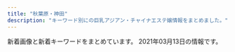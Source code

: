 ```yaml
---
title: "秋葉原・神田"
description: "キーワード別にの巨乳アジアン・チャイナエステ嬢情報をまとめました。"
---
```


新着画像と新着キーワードをまとめています。
2021年03月13日の情報です。

<DmmAffiliateIns />
<KeywordTable
  shops={
    [
    {
        "station": "JR\u795e\u7530\u99c5\u6771\u53e3",
        "keywords": {
            "G": 1,
            "D": 4,
            "E": 4
        },
        "name": "COCORO",
        "img_links": [
            "http://k-cocoro.co/images/yui.jpg",
            "http://k-cocoro.co/images/gg2.jpg",
            "http://k-cocoro.co/images/girl_top.png",
            "http://k-cocoro.co/images/mail.png",
            "http://k-cocoro.co/images/ss.jpg",
            "http://k-cocoro.co/images/girl_03.png",
            "http://k-cocoro.co/images/tite-magazine.png",
            "http://k-cocoro.co/images/news_top.jpg",
            "http://k-cocoro.co/images/grande.jpg",
            "http://k-cocoro.co/images/mya.jpg",
            "http://k-cocoro.co/images/girlx_top.png",
            "http://k-cocoro.co/images/pagetop.png",
            "http://k-cocoro.co/images/002.jpg",
            "http://k-cocoro.co/images/right_bottom.png",
            "http://k-cocoro.co/images/tite-staff.png",
            "http://k-cocoro.co/images/right_top.png",
            "http://k-cocoro.co/images/g3.jpg",
            "http://k-cocoro.co/images/001.jpg",
            "http://k-cocoro.co/images/s2.jpg",
            "http://k-cocoro.co/images/shishu_02.jpg",
            "http://k-cocoro.co/images/noimage.jpg",
            "http://k-cocoro.co/images/remo.jpg",
            "http://k-cocoro.co/images/shishu_01.jpg",
            "http://k-cocoro.co/images/nei_01.png",
            "http://k-cocoro.co/images/003.jpg",
            "http://k-cocoro.co/images/yu.jpg",
            "http://k-cocoro.co/images/nei_03.png",
            "http://k-cocoro.co/images/004.jpg",
            "http://k-cocoro.co/images/momo.jpg",
            "http://k-cocoro.co/images/gg1.jpg",
            "http://k-cocoro.co/images/shishu_03.jpg",
            "http://k-cocoro.co/images/girl_01.png"
        ],
        "url": "http://k-cocoro.co/"
    },
    {
        "url": "https://mizuno-koi.com/",
        "name": "\u6c34\u306e\u604b",
        "station": "JR\u795e\u7530\u99c5\u5357\u53e3",
        "keywords": {},
        "img_links": []
    },
    {
        "url": "http://www.kien-es.info/",
        "img_links": [
            "http://www.kien-es.info/img/haruka1.jpg",
            "http://www.kien-es.info/img/haruka.png",
            "http://www.kien-es.info/sp/images/sys4.png",
            "http://www.kien-es.info/sp/images/tel.jpg",
            "http://www.kien-es.info/sp/images/newsb.png",
            "http://www.kien-es.info/img/kara2.jpg",
            "http://www.kien-es.info/sp/staff/haruka.png",
            "http://www.kien-es.info/sp/img/emi1.jpg",
            "http://www.kien-es.info/sp/images/info.png",
            "http://www.kien-es.info/sp/img/emi2.jpg",
            "http://www.kien-es.info/sp/img/kumi1.jpg",
            "http://www.kien-es.info/sp/img/kara1.jpg",
            "http://www.kien-es.info/sp/staff/kumi.png",
            "http://www.kien-es.info/img/kara.png",
            "http://www.kien-es.info/sp/images/sys1.jpg",
            "http://www.kien-es.info/images/info.jpg",
            "http://www.kien-es.info/img/kumi2.jpg",
            "http://www.kien-es.info/images/staff_t.jpg",
            "http://www.kien-es.info/sp/images/ac2.png",
            "http://www.kien-es.info/sp/images/ac3.png",
            "http://www.kien-es.info/sp/img/haruka1.jpg",
            "http://www.kien-es.info/images/rem.png",
            "http://www.kien-es.info/sp/img/kara2.jpg",
            "http://www.kien-es.info/img/kaori1.jpg",
            "http://www.kien-es.info/images/2.jpg",
            "http://www.kien-es.info/images/9.jpg",
            "http://www.kien-es.info/sp/staff/yumi.png",
            "http://www.kien-es.info/sp/images/sys2.jpg",
            "http://www.kien-es.info/img/emi1.jpg",
            "http://www.kien-es.info/images/news.jpg",
            "http://www.kien-es.info/sp/images/6.jpg",
            "http://www.kien-es.info/images/4.jpg",
            "http://www.kien-es.info/img/kaori.png",
            "http://www.kien-es.info/sp/images/interior_t.jpg",
            "http://www.kien-es.info/sp/images/int1.jpg",
            "http://www.kien-es.info/images/head.jpg",
            "http://www.kien-es.info/images/14.jpg",
            "http://www.kien-es.info/images/int1.jpg",
            "http://www.kien-es.info/img/kara1.jpg",
            "http://www.kien-es.info/sp/images/info_t.jpg",
            "http://www.kien-es.info/sp/images/int2.png",
            "http://www.kien-es.info/sp/images/head.jpg",
            "http://www.kien-es.info/sp/images/footer.png",
            "http://www.kien-es.info/sp/img/kumi2.jpg",
            "http://www.kien-es.info/images/1.jpg",
            "http://www.kien-es.info/sp/staff/emi.png",
            "http://www.kien-es.info/sp/images/9.jpg",
            "http://www.kien-es.info/images/10.jpg",
            "http://www.kien-es.info/sp/images/staff_t.jpg",
            "http://www.kien-es.info/sp/menu/staff.jpg",
            "http://www.kien-es.info/img/kumi.png",
            "http://www.kien-es.info/sp/staff/kara.png",
            "http://www.kien-es.info/images/12.jpg",
            "http://www.kien-es.info/sp/images/ac1.jpg",
            "http://www.kien-es.info/images/3.jpg",
            "http://www.kien-es.info/sp/menu/top.jpg",
            "http://www.kien-es.info/sp/images/sys3.jpg",
            "http://www.kien-es.info/images/interior_t.jpg",
            "http://www.kien-es.info/img/emi.png",
            "http://www.kien-es.info/images/sm.jpg",
            "http://www.kien-es.info/sp/images/8.jpg",
            "http://www.kien-es.info/sp/images/rec.jpg",
            "http://www.kien-es.info/images/11.jpg",
            "http://www.kien-es.info/sp/images/news.jpg",
            "http://www.kien-es.info/sp/images/3.jpg",
            "http://www.kien-es.info/images/mobile.jpg",
            "http://www.kien-es.info/images/int2.jpg",
            "http://www.kien-es.info/sp/img/yumi1.jpg",
            "http://www.kien-es.info/images/sys1.jpg",
            "http://www.kien-es.info/img/kumi1.jpg",
            "http://www.kien-es.info/sp/images/1.jpg",
            "http://www.kien-es.info/images/sys2.jpg"
        ],
        "name": "\u5947\u7e01\uff5e\u304d\u3048\u3093\uff5e",
        "keywords": {
            "85": 2,
            "86": 1,
            "D": 3,
            "87": 2,
            "C": 2
        },
        "station": "JR\u79cb\u8449\u539f\u99c5\u96fb\u6c17\u8857\u53e3"
    },
    {
        "station": "JR\u79cb\u8449\u539f\u99c5\u662d\u548c\u901a\u308a\u53e3",
        "img_links": [
            "http://yu-ai.work/sp/img/sys.jpg",
            "http://yu-ai.work/img/sta18.jpg",
            "http://yu-ai.work/sp/img/sta13.jpg",
            "http://yu-ai.work/img/st015.jpg",
            "http://yu-ai.work/img/acc3.jpg",
            "http://yu-ai.work/sp/img/time.jpg",
            "http://yu-ai.work/img/sta16.jpg",
            "http://yu-ai.work/img/st010.jpg",
            "http://yu-ai.work/sp/img/sta9.jpg",
            "http://yu-ai.work/img/sta14.jpg",
            "http://yu-ai.work/sp/img/sta17.jpg",
            "http://yu-ai.work/img/sc16.jpg",
            "http://yu-ai.work/img/st018.jpg",
            "http://yu-ai.work/img/st14.jpg",
            "http://yu-ai.work/img/nos.jpg",
            "http://yu-ai.work/img/sta15.jpg",
            "http://yu-ai.work/sp/img/t-r.jpg",
            "http://yu-ai.work/sp/img/p17.jpg",
            "http://yu-ai.work/sp/img/tit.jpg",
            "http://yu-ai.work/img/sc15.jpg",
            "http://yu-ai.work/sp/img/tel.jpg",
            "http://yu-ai.work/sp/img/pc.jpg",
            "http://yu-ai.work/img/st19.jpg",
            "http://yu-ai.work/img/sta17.jpg",
            "http://yu-ai.work/img/sc9.jpg",
            "http://yu-ai.work/img/sta10.jpg",
            "http://yu-ai.work/img/men-es-ran.jpg",
            "http://yu-ai.work/img/st9.jpg",
            "http://yu-ai.work/img/st12.jpg",
            "http://yu-ai.work/img/st013.jpg",
            "http://yu-ai.work/img/sc10.jpg",
            "http://yu-ai.work/sp/img/sta10.jpg",
            "http://yu-ai.work/sp/img/sta15.jpg",
            "http://yu-ai.work/img/acc2.jpg",
            "http://yu-ai.work/sp/img/info.jpg",
            "http://yu-ai.work/img/st15.jpg",
            "http://yu-ai.work/img/head.jpg",
            "http://yu-ai.work/img/sc19.jpg",
            "http://yu-ai.work/sp/img/t-a.jpg",
            "http://yu-ai.work/img/st019.jpg",
            "http://yu-ai.work/sp/img/sta18.jpg",
            "http://yu-ai.work/img/st13.jpg",
            "http://yu-ai.work/img/sc17.jpg",
            "http://yu-ai.work/img/sta9.jpg",
            "http://yu-ai.work/sp/img/sta19.jpg",
            "http://yu-ai.work/img/botton.jpg",
            "http://yu-ai.work/sp/img/t-o.jpg",
            "http://yu-ai.work/img/sc12.jpg",
            "http://yu-ai.work/sp/img/botton.jpg",
            "http://yu-ai.work/img/sta12.jpg",
            "http://yu-ai.work/sp/img/sta12.jpg",
            "http://yu-ai.work/img/sc18.jpg",
            "http://yu-ai.work/img/st020.jpg",
            "http://yu-ai.work/sp/img/pic.jpg",
            "http://yu-ai.work/img/st009.jpg",
            "http://yu-ai.work/sp/img/acc1.jpg",
            "http://yu-ai.work/sp/img/p18.jpg",
            "http://yu-ai.work/img/st10.jpg",
            "http://yu-ai.work/img/st014.jpg",
            "http://yu-ai.work/img/sc20.jpg",
            "http://yu-ai.work/sp/img/t-s.jpg",
            "http://yu-ai.work/sp/img/cam.jpg",
            "http://yu-ai.work/img/st16.jpg",
            "http://yu-ai.work/img/st09.jpg",
            "http://yu-ai.work/img/sta20.jpg",
            "http://yu-ai.work/sp/img/sta20.jpg",
            "http://yu-ai.work/img/st17.jpg",
            "http://yu-ai.work/img/st0013.jpg",
            "http://yu-ai.work/sp/img/add.jpg",
            "http://yu-ai.work/img/sta13.jpg",
            "http://yu-ai.work/sp/img/sta14.jpg",
            "http://yu-ai.work/sp/img/t-t.jpg",
            "http://yu-ai.work/img/sc14.jpg",
            "http://yu-ai.work/img/st012.jpg",
            "http://yu-ai.work/sp/img/sta16.jpg",
            "http://yu-ai.work/sp/img/p19.jpg",
            "http://yu-ai.work/sp/img/acc2.jpg",
            "http://yu-ai.work/img/fla.jpg",
            "http://yu-ai.work/img/st20.jpg",
            "http://yu-ai.work/sp/img/acc3.jpg",
            "http://yu-ai.work/img/sta19.jpg",
            "http://yu-ai.work/img/sc13.jpg",
            "http://yu-ai.work/img/st18.jpg",
            "http://yu-ai.work/img/acc1.jpg",
            "http://yu-ai.work/sp/img/p20.jpg",
            "http://yu-ai.work/img/st0012.jpg"
        ],
        "name": "\u7652\u611b",
        "url": "http://yu-ai.work/",
        "keywords": {
            "85": 24,
            "C": 24,
            "84": 3,
            "86": 3,
            "E": 3,
            "87": 3,
            "D": 24
        }
    },
    {
        "name": "Oualia\u30fb\u30af\u30aa\u30ea\u30a2",
        "img_links": [
            "http://www.asakusabashi-est.xyz/images/index-aridel_24.jpg",
            "http://www.asakusabashi-est.xyz/images/nav/lanmu-t-sys.jpg",
            "http://www.asakusabashi-est.xyz/images/idnex-down/index-down-if_07.jpg",
            "http://www.asakusabashi-est.xyz/images/top/t3.jpg",
            "http://www.asakusabashi-est.xyz/images/shop/zi4.png",
            "http://www.asakusabashi-est.xyz/images/idnex-down/index-down-if_05.jpg",
            "http://www.asakusabashi-est.xyz/images/shop/zi3.png",
            "http://www.asakusabashi-est.xyz/images/staff/4/4.jpg",
            "http://www.asakusabashi-est.xyz/images/shop/zi2.png",
            "http://www.asakusabashi-est.xyz/images/shop/zi.png",
            "http://www.asakusabashi-est.xyz/images/staff/4/2.jpg",
            "http://www.asakusabashi-est.xyz/images/index-aridel_20.jpg",
            "http://www.asakusabashi-est.xyz/images/idnex-down/index-down-if_03.jpg",
            "http://www.asakusabashi-est.xyz/images/idnex-down/index-down-if_12.jpg",
            "http://www.asakusabashi-est.xyz/images/staff/2/moro/moro.jpg",
            "http://www.asakusabashi-est.xyz/images/index-aridel_10.jpg",
            "http://www.asakusabashi-est.xyz/images/nav/lanmu-t-job.jpg",
            "http://www.asakusabashi-est.xyz/images/staff/6.jpg",
            "http://www.asakusabashi-est.xyz/images/index-aridel_18.jpg",
            "http://www.asakusabashi-est.xyz/images/staff/akira.jpg",
            "http://www.asakusabashi-est.xyz/images/top/t2.jpg",
            "http://www.asakusabashi-est.xyz/images/staff/4/3.jpg",
            "http://www.asakusabashi-est.xyz/images/nav/lanmu-t-st.jpg",
            "http://www.asakusabashi-est.xyz/images/top/t3.png",
            "http://www.asakusabashi-est.xyz/images/index-aridel_07.jpg",
            "http://www.asakusabashi-est.xyz/images/sys/lanmu-zi-s7.png",
            "http://www.asakusabashi-est.xyz/images/index-aridel_02.jpg"
        ],
        "station": "JR\u6d45\u8349\u6a4b\u99c5\u6771\u53e3",
        "keywords": {
            "84": 1
        },
        "url": "http://www.asakusabashi-est.xyz/"
    },
    {
        "name": "\u8336\u8336",
        "url": "http://esute-kanda.tokyo/",
        "station": "\u795e\u7530\u99c5\u897f\u53e3",
        "img_links": [
            "http://esute-kanda.tokyo/images/top2.png",
            "http://esute-kanda.tokyo/images/st/st_suzu.jpg",
            "http://esute-kanda.tokyo/images/st/st_mariko.jpg",
            "http://esute-kanda.tokyo/images/st/st_ayaka.jpg",
            "http://esute-kanda.tokyo/images/st/st_yuuka.jpg",
            "http://esute-kanda.tokyo/images/st/st_sara.jpg",
            "http://esute-kanda.tokyo/images/st/st_sakura.jpg",
            "http://esute-kanda.tokyo/images/st/st_kanon.jpg",
            "http://esute-kanda.tokyo/images/st/st_yaya.jpg",
            "http://esute-kanda.tokyo/images/st/st_ryo.jpg",
            "http://esute-kanda.tokyo/images/st/st_yuki.jpg",
            "http://esute-kanda.tokyo/images/st/st_ran.jpg",
            "http://esute-kanda.tokyo/images/st/st_moka.jpg",
            "http://esute-kanda.tokyo/images/st/st_momo.jpg",
            "http://esute-kanda.tokyo/images/st/st_jennie.jpg",
            "http://esute-kanda.tokyo/images/st/st_mao.jpg",
            "http://esute-kanda.tokyo/images/st/st_natsu.jpg",
            "http://esute-kanda.tokyo/images/st/st_nanami.jpg",
            "http://esute-kanda.tokyo/images/st/st_riri.jpg",
            "http://esute-kanda.tokyo/images/top.png",
            "http://esute-kanda.tokyo/images/st/st_jennie2.jpg",
            "http://esute-kanda.tokyo/images/st/st_rui.jpg",
            "http://esute-kanda.tokyo/images/st/st_riko.jpg",
            "http://esute-kanda.tokyo/images/st/st_yuyu.jpg",
            "http://esute-kanda.tokyo/images/access/ac_photo.jpg"
        ],
        "keywords": {
            "\u80f8": 2,
            "E": 3,
            "C": 18,
            "\u4e73": 3,
            "G": 3,
            "\u7206\u4e73": 3,
            "D": 9,
            "F": 7
        }
    },
    {
        "station": "JR\u795e\u7530\u99c5\u897f\u53e3",
        "url": "http://refresh-salon.tokyo/",
        "img_links": [
            "http://refresh-salon.tokyo/images/st/st_mariko.jpg",
            "http://refresh-salon.tokyo/images/st/st_miko.jpg",
            "http://refresh-salon.tokyo/images/st/st_rin.jpg",
            "http://refresh-salon.tokyo/images/topimage/main2.jpg",
            "http://refresh-salon.tokyo/images/st/st_momo.jpg",
            "http://refresh-salon.tokyo/images/st/st_koko.jpg",
            "http://refresh-salon.tokyo/images/img/wanted.jpg",
            "http://refresh-salon.tokyo/images/st/st_risa.jpg",
            "http://refresh-salon.tokyo/images/st/st_nana.jpg",
            "http://refresh-salon.tokyo/images/st/st_aiko.jpg",
            "http://refresh-salon.tokyo/images/st/st_anna.jpg",
            "http://refresh-salon.tokyo/images/st/st_saya.jpg",
            "http://refresh-salon.tokyo/images/st/st_junko.jpg",
            "http://refresh-salon.tokyo/images/st/st_mei.jpg"
        ],
        "keywords": {
            "G": 2,
            "E": 2,
            "D": 20,
            "C": 41
        },
        "name": "\u3082\u307f\u697d"
    },
    {
        "keywords": {
            "D": 13,
            "F": 4,
            "E": 4,
            "C": 35
        },
        "name": "NeNe\uff5e\u30cd\u30cd\uff5e",
        "station": "JR\u795e\u7530\u99c5\u5317\u53e3",
        "url": "http://nene-kanda.net/index.html",
        "img_links": [
            "http://nene-kanda.net/images/3.jpg",
            "http://nene-kanda.net/images/st/st_mao.jpg",
            "http://nene-kanda.net/images/share/tel.png",
            "http://nene-kanda.net/images/topimage/topimage.jpg",
            "http://nene-kanda.net/images/st/st_mie.jpg",
            "http://nene-kanda.net/images/share/pagetop.png",
            "http://nene-kanda.net/images/st/st_saki.jpg",
            "http://nene-kanda.net/images/1.jpg",
            "http://nene-kanda.net/images/st/st_hitomi.jpg",
            "http://nene-kanda.net/images/st/st_ruru.jpg",
            "http://nene-kanda.net/images/st/st_rumi.jpg",
            "http://nene-kanda.net/images/2.jpg",
            "http://nene-kanda.net/images/st/st_mimi.jpg",
            "http://nene-kanda.net/images/st/st_miki.jpg",
            "http://nene-kanda.net/images/st/st_mirei.jpg",
            "http://nene-kanda.net/images/topimage/subimage.jpg",
            "http://nene-kanda.net/images/4.jpg",
            "http://nene-kanda.net/images/share/sptel.png"
        ]
    },
    {
        "img_links": [
            "http://chou-massage.work/img/fla-3.jpg",
            "http://chou-massage.work/img/sta2.jpg",
            "http://chou-massage.work/sp/img/st1.jpg",
            "http://chou-massage.work/img/sta7.jpg",
            "http://chou-massage.work/img/st8.jpg",
            "http://chou-massage.work/sp/img/botton.jpg",
            "http://chou-massage.work/sp/img/sta1.jpg",
            "http://chou-massage.work/img/sta4.jpg",
            "http://chou-massage.work/sp/img/st8.jpg",
            "http://chou-massage.work/sp/img/st4.jpg",
            "http://chou-massage.work/img/st4.jpg",
            "http://chou-massage.work/img/botton.jpg",
            "http://chou-massage.work/sp/img/st3.jpg",
            "http://chou-massage.work/sp/img/acc.jpg",
            "http://chou-massage.work/sp/img/sta4.jpg",
            "http://chou-massage.work/sp/img/mo.png",
            "http://chou-massage.work/sp/img/sta7.jpg",
            "http://chou-massage.work/sp/img/fla-1.jpg",
            "http://chou-massage.work/img/st1.jpg",
            "http://chou-massage.work/sp/img/sta3.jpg",
            "http://chou-massage.work/sp/img/fla-3.jpg",
            "http://chou-massage.work/img/st3.jpg",
            "http://chou-massage.work/sp/img/fla-2.jpg",
            "http://chou-massage.work/img/acc.jpg",
            "http://chou-massage.work/sp/img/st7.jpg",
            "http://chou-massage.work/img/mo.png",
            "http://chou-massage.work/img/st2.jpg",
            "http://chou-massage.work/img/fla-2.jpg",
            "http://chou-massage.work/sp/img/st2.jpg",
            "http://chou-massage.work/img/st7.jpg",
            "http://chou-massage.work/img/sta8.jpg",
            "http://chou-massage.work/img/sta3.jpg",
            "http://chou-massage.work/sp/img/sta2.jpg",
            "http://chou-massage.work/img/sta1.jpg",
            "http://chou-massage.work/sp/img/sta8.jpg",
            "http://chou-massage.work/img/fla-1.jpg"
        ],
        "keywords": {
            "D": 12,
            "E": 8,
            "85": 2,
            "C": 26,
            "87": 8,
            "86": 10
        },
        "station": "JR\u795e\u7530\u99c5\u897f\u53e3",
        "url": "http://chou-massage.work/",
        "name": "\u8776"
    },
    {
        "url": "http://www.lovegarden-s.info/",
        "name": "\u30e9\u30d6\u30ac\u30fc\u30c7\u30f3",
        "img_links": [
            "http://www.lovegarden-s.info/photo/home/8651455104921.jpg",
            "http://www.lovegarden-s.info/photo/home/7251576458086.jpg",
            "http://www.lovegarden-s.info/img/pic_info.png",
            "http://www.lovegarden-s.info/photo/201912/15762826581589257136.jpeg",
            "http://www.lovegarden-s.info/photo/201912/15762841361405259657.png",
            "http://www.lovegarden-s.info/img/img1.png",
            "http://www.lovegarden-s.info/img/img2.png",
            "http://www.lovegarden-s.info/img/return.png",
            "http://www.lovegarden-s.info/photo/202002/15809557251246469135.jpg",
            "http://www.lovegarden-s.info/img/info.png",
            "http://www.lovegarden-s.info/photo/201602/1455104915985663806.jpg",
            "http://www.lovegarden-s.info/photo/202009/15998962431272351164.jpeg",
            "http://www.lovegarden-s.info/photo/home/8951576457983.jpg",
            "http://www.lovegarden-s.info/img/top.png",
            "http://www.lovegarden-s.info/img/link.png",
            "http://www.lovegarden-s.info/photo/home/9601430403087.jpg",
            "http://www.lovegarden-s.info/photo/home/4781579678186.jpg",
            "http://www.lovegarden-s.info/img/staff.png",
            "http://www.lovegarden-s.info/img/re2.png",
            "http://www.lovegarden-s.info/photo/201504/1430403080602083079.jpg",
            "http://www.lovegarden-s.info/photo/201811/15420361921270089007.jpg",
            "http://www.lovegarden-s.info/photo/home/1071580955755.jpg",
            "http://www.lovegarden-s.info/photo/201602/14547356612012610027.jpg",
            "http://www.lovegarden-s.info/photo/home/4831576458331.jpg",
            "http://www.lovegarden-s.info/photo/home/9871580969716.jpg",
            "http://www.lovegarden-s.info/photo/home/4231542036212.jpg",
            "http://www.lovegarden-s.info/photo/202001/15796781601253232552.jpg",
            "http://www.lovegarden-s.info/photo/201912/15764583101976861511.jpg",
            "http://www.lovegarden-s.info/photo/home/8341599896251.jpg",
            "http://www.lovegarden-s.info/photo/202002/1580969705245014003.jpeg",
            "http://www.lovegarden-s.info/photo/home/8901454735680.jpg"
        ],
        "station": "JR\u79cb\u8449\u539f\u99c5\u662d\u548c\u901a\u308a\u53e3",
        "keywords": {
            "85": 6,
            "87": 8,
            "E": 2,
            "D": 18,
            "86": 4,
            "89": 4
        }
    },
    {
        "name": "\u30d1\u30f3\u30c0\u30de\u30c3\u30b5\u30fc\u30b8",
        "station": "JR\u79cb\u8449\u539f\u99c5\u662d\u548c\u901a\u308a\u53e3",
        "img_links": [],
        "url": "https://yumegokochi1.com/",
        "keywords": {}
    },
    {
        "name": "\u7652\u3057\u306e\u68ee",
        "url": "http://massage-esthe.xyz/",
        "station": "JR\u795e\u7530\u99c5\u897f\u53e3",
        "img_links": [
            "http://massage-esthe.xyz/img/sta2.jpg",
            "http://massage-esthe.xyz/img/r2.jpg",
            "http://massage-esthe.xyz/img/sta3.jpg",
            "http://massage-esthe.xyz/img/top.jpg",
            "http://massage-esthe.xyz/img/no.png",
            "http://massage-esthe.xyz/img/st1.jpg",
            "http://massage-esthe.xyz/img/nosta.jpg",
            "http://massage-esthe.xyz/img/st2.jpg",
            "http://massage-esthe.xyz/img/sta5.jpg",
            "http://massage-esthe.xyz/img/r4.jpg",
            "http://massage-esthe.xyz/img/r1.jpg",
            "http://massage-esthe.xyz/img/sta1.jpg",
            "http://massage-esthe.xyz/img/fla.jpg",
            "http://massage-esthe.xyz/img/eve.jpg",
            "http://massage-esthe.xyz/img/st4.jpg",
            "http://massage-esthe.xyz/img/st5.jpg",
            "http://massage-esthe.xyz/img/sta4.jpg",
            "http://massage-esthe.xyz/img/st3.jpg"
        ],
        "keywords": {
            "86": 11
        }
    },
    {
        "img_links": [
            "http://www.rave.masg.info/files/001.jpg",
            "http://www.rave.masg.info/files/008-02.jpg",
            "http://www.rave.masg.info/images/main_bottom.png",
            "http://www.rave.masg.info/files/015.jpg",
            "http://www.rave.masg.info/files/008.jpg",
            "http://www.rave.masg.info/images/new1.png",
            "http://www.rave.masg.info/images/zi_massage.png",
            "http://www.rave.masg.info/files/002-02.jpg",
            "http://www.rave.masg.info/files/006-02.jpg",
            "http://www.rave.masg.info/files/003.jpg",
            "http://www.rave.masg.info/images/tel.png",
            "http://www.rave.masg.info/images/s1.jpg",
            "http://www.rave.masg.info/files/009.jpg",
            "http://www.rave.masg.info/files/002.jpg",
            "http://www.rave.masg.info/images/main_top.png",
            "http://www.rave.masg.info/files/005-03.jpg",
            "http://www.rave.masg.info/images/s3.jpg",
            "http://www.rave.masg.info/images/s5.jpg",
            "http://www.rave.masg.info/images/zi_staff.png",
            "http://www.rave.masg.info/files/009-03.jpg",
            "http://www.rave.masg.info/files/002-03.jpg",
            "http://www.rave.masg.info/images/shop/shop01.jpg",
            "http://www.rave.masg.info/files/014-02.jpg",
            "http://www.rave.masg.info/files/009-02.jpg",
            "http://www.rave.masg.info/images/service.png",
            "http://www.rave.masg.info/files/014-03.jpg",
            "http://www.rave.masg.info/files/008-03.jpg",
            "http://www.rave.masg.info/files/005-02.jpg",
            "http://www.rave.masg.info/images/shop/shop02.jpg",
            "http://www.rave.masg.info/images/new3.png",
            "http://www.rave.masg.info/files/005.jpg",
            "http://www.rave.masg.info/files/001-02.jpg",
            "http://www.rave.masg.info/images/shop/shop04.jpg",
            "http://www.rave.masg.info/files/006-03.jpg",
            "http://www.rave.masg.info/files/003-02.jpg",
            "http://www.rave.masg.info/images/pick.png",
            "http://www.rave.masg.info/images/shop/shop03.jpg",
            "http://www.rave.masg.info/images/infotiao1.jpg",
            "http://www.rave.masg.info/files/001-03.jpg",
            "http://www.rave.masg.info/images/xian.png",
            "http://www.rave.masg.info/images/maga.jpg",
            "http://www.rave.masg.info/files/003-03.jpg",
            "http://www.rave.masg.info/files/015-03.jpg",
            "http://www.rave.masg.info/files/006.jpg",
            "http://www.rave.masg.info/images/s2.jpg",
            "http://www.rave.masg.info/files/014.jpg",
            "http://www.rave.masg.info/images/s4.jpg",
            "http://www.rave.masg.info/files/015-02.jpg"
        ],
        "keywords": {
            "90": 1,
            "F": 2,
            "G": 1,
            "87": 5,
            "86": 1,
            "88": 1,
            "89": 1,
            "D": 6
        },
        "url": "http://www.rave.masg.info/",
        "name": "RAVE \u30ec\u30a4\u30f4",
        "station": "JR\u79cb\u8449\u539f\u99c5\u662d\u548c\u901a\u308a\u53e3"
    },
    {
        "keywords": {
            "C": 1,
            "E": 3,
            "83": 1,
            "85": 2,
            "98": 1,
            "90": 1,
            "G": 1,
            "D": 3,
            "87": 1,
            "86": 3
        },
        "url": "http://rakuen.weblog.tc/",
        "name": "\u697d\u5712",
        "station": "JR\u79cb\u8449\u539f\u99c5\u662d\u548c\u901a\u308a\u53e3",
        "img_links": [
            "http://rakuen.weblog.tc/staff_t.jpg",
            "http://rakuen.weblog.tc/s1.png",
            "http://rakuen.weblog.tc/2/uploadimg/1610606335.jpg",
            "http://rakuen.weblog.tc/2/uploadimg/1607661251.jpg",
            "http://rakuen.weblog.tc/head.jpg",
            "http://rakuen.weblog.tc/2/uploadimg/1604372331.jpg",
            "http://rakuen.weblog.tc/2/uploadimg/1615208908.jpeg",
            "http://rakuen.weblog.tc/2/uploadimg/1610606104.jpg",
            "http://rakuen.weblog.tc/sys2.jpg",
            "http://rakuen.weblog.tc/2/uploadimg/1615208938.jpg",
            "http://rakuen.weblog.tc/2/uploadimg/1608816747.jpg",
            "http://rakuen.weblog.tc/2/uploadimg/1597806778.jpg",
            "http://rakuen.weblog.tc/news.jpg",
            "http://rakuen.weblog.tc/int1.png",
            "http://rakuen.weblog.tc/2/uploadimg/1591787978.jpg",
            "http://rakuen.weblog.tc/2/uploadimg/1587527512.jpg",
            "http://rakuen.weblog.tc/2/uploadimg/1587527299.jpg",
            "http://rakuen.weblog.tc/sys1.jpg"
        ]
    },
    {
        "station": "JR\u79cb\u8449\u539f\u99c5\u662d\u548c\u901a\u308a\u53e3",
        "keywords": {
            "D": 4,
            "87": 4,
            "C": 13,
            "85": 3
        },
        "url": "http://jasmine-massage.info/",
        "name": "\u96a0\u308c\u5bb6",
        "img_links": [
            "http://jasmine-massage.info/img/st196.jpg",
            "http://jasmine-massage.info/img/sta196.jpg",
            "http://jasmine-massage.info/i/img/r1.jpg",
            "http://jasmine-massage.info/img/st0200.jpg",
            "http://jasmine-massage.info/img/st0196.jpg",
            "http://jasmine-massage.info/i/img/r4.jpg",
            "http://jasmine-massage.info/img/sta200.jpg",
            "http://jasmine-massage.info/i/img/sta198.jpg",
            "http://jasmine-massage.info/i/img/sta200.jpg",
            "http://jasmine-massage.info/img/s198.jpg",
            "http://jasmine-massage.info/img/st0198.jpg",
            "http://jasmine-massage.info/i/img/r3.jpg",
            "http://jasmine-massage.info/img/head.jpg",
            "http://jasmine-massage.info/img/botton.jpg",
            "http://jasmine-massage.info/i/img/st196.jpg",
            "http://jasmine-massage.info/img/st200.jpg",
            "http://jasmine-massage.info/i/img/sta196.jpg",
            "http://jasmine-massage.info/i/img/r2.jpg",
            "http://jasmine-massage.info/img/sta198.jpg",
            "http://jasmine-massage.info/img/s200.jpg",
            "http://jasmine-massage.info/img/mo.png",
            "http://jasmine-massage.info/img/s196.jpg",
            "http://jasmine-massage.info/img/sj.jpg",
            "http://jasmine-massage.info/img/st198.jpg",
            "http://jasmine-massage.info/img/nos.jpg"
        ]
    },
    {
        "url": "http://yudokoro.xyz/",
        "img_links": [
            "http://yudokoro.xyz/images/st/st_ai.jpg",
            "http://yudokoro.xyz/images/st/st_maya.jpg",
            "http://yudokoro.xyz/images/header_img.png",
            "http://yudokoro.xyz/images/campaign.jpg",
            "http://yudokoro.xyz/images/st/st_rara.jpg",
            "http://yudokoro.xyz/images/header_main_visual2.jpg",
            "http://yudokoro.xyz/images/st/st_koko.jpg",
            "http://yudokoro.xyz/images/news_image.jpg",
            "http://yudokoro.xyz/images/st/st_yaya.jpg",
            "http://yudokoro.xyz/images/st/st_momoka.jpg",
            "http://yudokoro.xyz/images/concept.jpg",
            "http://yudokoro.xyz/images/header_main_visual1.jpg",
            "http://yudokoro.xyz/images/st/st_yumi.jpg",
            "http://yudokoro.xyz/images/st/st_miho.jpg",
            "http://yudokoro.xyz/images/st/st_rena.jpg",
            "http://yudokoro.xyz/images/st/st_miro.jpg",
            "http://yudokoro.xyz/images/st/st_ao.jpg",
            "http://yudokoro.xyz/images/header_main_visual3.jpg",
            "http://yudokoro.xyz/images/st/st_yui.jpg",
            "http://yudokoro.xyz/images/st/st_yuyu.jpg"
        ],
        "station": "JR\u795e\u7530\u99c5\u5317\u53e3",
        "keywords": {
            "G": 23,
            "D": 199,
            "F": 26,
            "C": 52,
            "E": 23
        },
        "name": "\u7652\u51e6\uff5e\u3086\u3069\u3053\u308d"
    },
    {
        "station": "JR\u795e\u7530\u99c5\u5317\u53e3",
        "keywords": {
            "E": 4,
            "83": 2,
            "C": 33,
            "88": 1,
            "87": 4,
            "D": 11,
            "89": 1,
            "85": 5,
            "86": 8
        },
        "url": "http://loman.ies.fun/",
        "img_links": [
            "http://loman.ies.fun/photos/sites/33/2020/03/202003261158439.jpg",
            "http://loman.ies.fun/photos/sites/33/2020/03/2020032611581578.jpg",
            "http://loman.ies.fun/photos/sites/33/2020/03/2020032611584396.jpg",
            "http://loman.ies.fun/images/girl-z1.jpg",
            "http://loman.ies.fun/photos/sites/33/2020/03/2020032611445885.jpg",
            "http://loman.ies.fun/photos/sites/33/2020/03/2020032611553428.jpg",
            "http://loman.ies.fun/photos/sites/33/2020/03/2020032611153250.jpg",
            "http://loman.ies.fun/photos/sites/33/2020/03/2020032611511046.jpg",
            "http://loman.ies.fun/images/s_pick.png",
            "http://loman.ies.fun/photos/sites/33/2020/03/202003261138067.jpg",
            "http://loman.ies.fun/photos/sites/33/2020/03/2020032611565659.jpg",
            "http://loman.ies.fun/photos/sites/33/2020/03/2020032612000446.jpg",
            "http://loman.ies.fun/photos/sites/33/2020/03/202003261151446.jpg",
            "http://loman.ies.fun/images/s_news.png",
            "http://loman.ies.fun/images/room4.jpg",
            "http://loman.ies.fun/images/mobile.jpg",
            "http://loman.ies.fun/photos/sites/33/2020/03/2020032611443518.jpg",
            "http://loman.ies.fun/photos/sites/33/2020/03/2020032611445837.jpg",
            "http://loman.ies.fun/images/s_staff.png",
            "http://loman.ies.fun/images/top.png",
            "http://loman.ies.fun/photos/sites/33/2020/03/2020032611562755.jpg",
            "http://loman.ies.fun/photos/sites/33/2020/03/2020032611581687.jpg",
            "http://loman.ies.fun/images/room1.jpg",
            "http://loman.ies.fun/photos/sites/33/2020/03/2020032611565587.jpg",
            "http://loman.ies.fun/images/room2.jpg",
            "http://loman.ies.fun/photos/sites/33/2020/03/2020032611555543.jpg",
            "http://loman.ies.fun/photos/sites/33/2020/03/2020032611565613.jpg",
            "http://loman.ies.fun/images/room3.jpg",
            "http://loman.ies.fun/photos/sites/33/2020/03/202003261200240.jpg",
            "http://loman.ies.fun/photos/sites/33/2020/03/2020032611522152.jpg",
            "http://loman.ies.fun/photos/sites/33/2020/08/2020081913260795.jpg",
            "http://loman.ies.fun/images/girl-z2.jpg"
        ],
        "name": "\u30cf\u30d4\u30cd\u30b9"
    },
    {
        "url": "https://kanda-on.work/",
        "name": "\u6e29",
        "station": "JR\u795e\u7530\u99c5\u897f\u53e3",
        "keywords": {
            "\u5de8\u4e73": 4,
            "C": 33,
            "F": 32,
            "\u4e73": 4
        },
        "img_links": [
            "https://kanda-on.work/images/st/st_maya.jpg",
            "https://kanda-on.work/images/top_campaign.jpg",
            "https://kanda-on.work/images/top_campaign_bottom.jpg",
            "https://kanda-on.work/images/st/st_akari.jpg",
            "https://kanda-on.work/images/st/st_sakura.jpg",
            "https://kanda-on.work/images/st/st_miki.jpg",
            "https://kanda-on.work/images/st/st_moe.jpg",
            "https://kanda-on.work/images/st/st_ruru.jpg",
            "https://kanda-on.work/images/st/st_yuri.jpg",
            "https://kanda-on.work/images/st/st_mina.jpg",
            "https://kanda-on.work/images/st/st_natsuko.jpg",
            "https://kanda-on.work/images/st/st_akira.jpg",
            "https://kanda-on.work/images/st/st_arisa.jpg",
            "https://kanda-on.work/images/st/st_mika2.jpg",
            "https://kanda-on.work/images/top2.png",
            "https://kanda-on.work/images/st/st_yuki.jpg",
            "https://kanda-on.work/images/st/st_lemon.jpg",
            "https://kanda-on.work/images/st/st_yuzuki.jpg",
            "https://kanda-on.work/images/st/st_kaori.jpg",
            "https://kanda-on.work/images/st/st_rara2.jpg",
            "https://kanda-on.work/images/st/st_mika.jpg",
            "https://kanda-on.work/images/st/st_kana.jpg",
            "https://kanda-on.work/images/st/st_koko.jpg",
            "https://kanda-on.work/images/st/st_rara.jpg",
            "https://kanda-on.work/images/st/st_ako.jpg",
            "https://kanda-on.work/images/st/st_kiki.jpg",
            "https://kanda-on.work/images/top.png"
        ]
    },
    {
        "station": "\u6d45\u8349\u6a4b\u99c5",
        "name": "\u5922",
        "keywords": {
            "88": 3,
            "D": 7,
            "87": 6,
            "86": 3,
            "E": 7,
            "C": 20,
            "84": 3,
            "85": 2
        },
        "img_links": [
            "http://yume-massage.info/sp/img/s9.jpg",
            "http://yume-massage.info/sp/img/t-a.jpg",
            "http://yume-massage.info/img/s9.jpg",
            "http://yume-massage.info/img/s7.jpg",
            "http://yume-massage.info/img/kan.jpg",
            "http://yume-massage.info/img/st7.jpg",
            "http://yume-massage.info/img/st10.jpg",
            "http://yume-massage.info/sp/img/info.jpg",
            "http://yume-massage.info/sp/img/s7.jpg",
            "http://yume-massage.info/sp/img/sys.jpg",
            "http://yume-massage.info/img/st8.jpg",
            "http://yume-massage.info/sp/img/p-9.jpg",
            "http://yume-massage.info/img/s8.jpg",
            "http://yume-massage.info/sp/img/add.jpg",
            "http://yume-massage.info/sp/img/s10.jpg",
            "http://yume-massage.info/sp/img/pic.jpg",
            "http://yume-massage.info/img/head.jpg",
            "http://yume-massage.info/img/botton.jpg",
            "http://yume-massage.info/sp/img/t-r.jpg",
            "http://yume-massage.info/sp/img/t-t.jpg",
            "http://yume-massage.info/sp/img/cam.jpg",
            "http://yume-massage.info/img/xmas.png",
            "http://yume-massage.info/img/sta4.jpg",
            "http://yume-massage.info/img/st4.jpg",
            "http://yume-massage.info/sp/img/botton.jpg",
            "http://yume-massage.info/img/st06.jpg",
            "http://yume-massage.info/img/head2.jpg",
            "http://yume-massage.info/img/st9.jpg",
            "http://yume-massage.info/sp/img/pc.jpg",
            "http://yume-massage.info/img/s4.jpg",
            "http://yume-massage.info/sp/img/s1.jpg",
            "http://yume-massage.info/img/s10.jpg",
            "http://yume-massage.info/sp/img/tel.jpg",
            "http://yume-massage.info/img/sta8.jpg",
            "http://yume-massage.info/sp/img/t-s.jpg",
            "http://yume-massage.info/sp/img/s6.jpg",
            "http://yume-massage.info/img/sta1.jpg",
            "http://yume-massage.info/img/sta6.jpg",
            "http://yume-massage.info/sp/img/tit.jpg",
            "http://yume-massage.info/img/st5.jpg",
            "http://yume-massage.info/sp/img/add2.jpg",
            "http://yume-massage.info/img/st6.jpg",
            "http://yume-massage.info/img/mo.png",
            "http://yume-massage.info/img/st3.jpg",
            "http://yume-massage.info/img/sta7.jpg",
            "http://yume-massage.info/sp/img/p-6.jpg",
            "http://yume-massage.info/img/r9.jpg",
            "http://yume-massage.info/sp/img/kan.jpg",
            "http://yume-massage.info/img/nos.jpg",
            "http://yume-massage.info/img/sta10.jpg",
            "http://yume-massage.info/img/s1.jpg",
            "http://yume-massage.info/sp/img/t-o.jpg",
            "http://yume-massage.info/sp/img/p-10.jpg",
            "http://yume-massage.info/img/s6.jpg",
            "http://yume-massage.info/sp/img/time.jpg",
            "http://yume-massage.info/sp/img/s8.jpg",
            "http://yume-massage.info/img/st1.jpg",
            "http://yume-massage.info/img/st2.jpg",
            "http://yume-massage.info/sp/img/s4.jpg",
            "http://yume-massage.info/img/sta9.jpg"
        ],
        "url": "http://yume-massage.info/"
    },
    {
        "url": "http://sakuram.jpest.net/",
        "name": "\u685c\u6e80\u958b",
        "keywords": {
            "E": 2,
            "F": 1
        },
        "img_links": [
            "http://sakuram.jpest.net/images/tit_pro.jpg",
            "http://sakuram.jpest.net/images/c9.jpg",
            "http://sakuramadmin.jpest.net/uploads//2020112509063652.jpg",
            "http://sakuram.jpest.net/images/c3.jpg",
            "http://sakuram.jpest.net/images/c4.jpg",
            "http://sakuramadmin.jpest.net/uploads//2020112509053688.jpg",
            "http://sakuramadmin.jpest.net/uploads//202011250904311.jpg",
            "http://sakuram.jpest.net/images/tit_new.jpg",
            "http://sakuram.jpest.net/images/c6.jpg",
            "http://sakuramadmin.jpest.net/uploads//2020112509073633.jpg",
            "http://sakuram.jpest.net/images/sp_tit_pro.jpg",
            "http://sakuram.jpest.net/images/c2.jpg",
            "http://sakuramadmin.jpest.net/uploads//2020112509121473.jpg",
            "http://sakuram.jpest.net/images/tel.png",
            "http://sakuram.jpest.net/images/tit_sch.jpg",
            "http://sakuram.jpest.net/images/c5.jpg",
            "http://sakuram.jpest.net/images/tit_massage.jpg",
            "http://sakuramadmin.jpest.net/uploads//2020112509102616.jpg",
            "http://sakuram.jpest.net/images/c1.jpg",
            "http://sakuram.jpest.net/images/top.jpg",
            "http://sakuram.jpest.net/images/tit_staff.jpg",
            "http://sakuram.jpest.net/images/sp_tit_staff.jpg",
            "http://sakuram.jpest.net/images/sp_tit_pick.jpg",
            "http://sakuram.jpest.net/images/sp_tit_massage.jpg",
            "http://sakuram.jpest.net/images/sp_tit_new.jpg",
            "http://sakuram.jpest.net/images/c8.jpg",
            "http://sakuram.jpest.net/images/c7.jpg"
        ],
        "station": "JR\u79cb\u8449\u539f\u99c5\u662d\u548c\u901a\u308a\u53e3"
    },
    {
        "img_links": [
            "http://ainsel.tyo.ac/photos/sites/50/2020/09/2020091109212779.jpg",
            "http://ainsel.tyo.ac/photos/sites/50/2020/09/2020091109302586.jpg",
            "http://ainsel.tyo.ac/images/room4.jpg",
            "http://ainsel.tyo.ac/images/s_staff.png",
            "http://ainsel.tyo.ac/images/room3.jpg",
            "http://ainsel.tyo.ac/images/news.png",
            "http://ainsel.tyo.ac/images/room1.jpg",
            "http://ainsel.tyo.ac/images/top.png",
            "http://ainsel.tyo.ac/images/s3.jpg",
            "http://ainsel.tyo.ac/photos/sites/50/2020/09/2020091109200314.jpg",
            "http://ainsel.tyo.ac/photos/sites/50/2020/10/2020100307023490.jpg",
            "http://ainsel.tyo.ac/photos/sites/50/2020/09/2020091109303095.jpg",
            "http://ainsel.tyo.ac/images/mobile.jpg",
            "http://ainsel.tyo.ac/images/s1.jpg",
            "http://ainsel.tyo.ac/photos/sites/50/2020/09/2020091109302142.jpg",
            "http://ainsel.tyo.ac/images/room2.jpg",
            "http://ainsel.tyo.ac/images/staff0.jpg"
        ],
        "name": "Ainsel\u30fb\u30a8\u30a4\u30f3\u30bb\u30eb",
        "keywords": {
            "C": 21,
            "88": 7,
            "86": 7,
            "87": 7,
            "E": 7,
            "D": 21,
            "82": 14,
            "83": 7,
            "85": 7,
            "81": 7
        },
        "station": "JR\u6d45\u8349\u6a4b\u99c5\u6771\u53e3",
        "url": "http://ainsel.tyo.ac/"
    },
    {
        "station": "JR\u79cb\u8449\u539f\u99c5\u662d\u548c\u901a\u308a\u53e3",
        "keywords": {
            "89": 2,
            "F": 2,
            "E": 1,
            "C": 1,
            "88": 1
        },
        "url": "http://gakuen.jpest.net/",
        "img_links": [
            "http://gakuenadmin.jpest.net/uploads/2020/11/2020111905143846.jpeg",
            "http://gakuen.jpest.net/images/c8.jpg",
            "http://gakuenadmin.jpest.net/uploads/2020/11/2020112607092280.jpeg",
            "http://gakuenadmin.jpest.net/uploads/2020/11/2020112607090815.jpeg",
            "http://gakuenadmin.jpest.net/uploads/2020/11/2020111707403491.jpg",
            "http://gakuenadmin.jpest.net/uploads/2021/02/2021021404543751.jpg",
            "http://gakuen.jpest.net/images/c2.jpg",
            "http://gakuenadmin.jpest.net/uploads/2021/02/2021021405363587.jpeg",
            "http://gakuenadmin.jpest.net/uploads/2020/11/g4.jpg",
            "http://gakuen.jpest.net/images/c1.jpg",
            "http://gakuen.jpest.net/images/c3.jpg",
            "http://gakuenadmin.jpest.net/uploads/2021/02/2021021404551428.jpg",
            "http://gakuenadmin.jpest.net/uploads/2021/02/2021021511572740.jpeg",
            "http://gakuenadmin.jpest.net/uploads/2021/02/2021021404545183.jpg",
            "http://gakuenadmin.jpest.net/uploads/2021/02/2021021404545968.jpg",
            "http://gakuen.jpest.net/images/c6.jpg",
            "http://gakuen.jpest.net/images/c10.jpg",
            "http://gakuenadmin.jpest.net/uploads/2020/11/2020111905172382.jpeg",
            "http://gakuen.jpest.net/images/c9.jpg",
            "http://gakuenadmin.jpest.net/uploads/2020/11/202011170741460-e1613281451949.jpg",
            "http://gakuenadmin.jpest.net/uploads/2021/02/202102151157232.jpeg",
            "http://gakuen.jpest.net/images/c7.jpg",
            "http://gakuen.jpest.net/images/tel.png",
            "http://gakuenadmin.jpest.net/uploads/2021/01/2021013104094765.jpg",
            "http://gakuen.jpest.net/images/c4.jpg",
            "http://gakuenadmin.jpest.net/uploads/2021/01/2021013104085726.jpg",
            "http://gakuenadmin.jpest.net/uploads/2021/02/2021021709012527.jpeg",
            "http://gakuen.jpest.net/images/c5.jpg",
            "http://gakuenadmin.jpest.net/uploads/2021/02/2021021709042073.jpeg"
        ],
        "name": "\u5c11\u5973\u5b66\u5712"
    },
    {
        "name": "\u5409\u96c5",
        "station": "JR\u79cb\u8449\u539f\u99c5\u662d\u548c\u901a\u308a\u53e3",
        "url": "http://ziya7788.info/",
        "img_links": [
            "http://ziya7788.info/images/index_qr.jpg",
            "http://ziya7788.info/images/i-5.jpg",
            "http://ziya7788.info/images/top-news.jpg",
            "http://ziya7788.info/images/i-2.jpg",
            "http://ziya7788.info/images/i-1.jpg",
            "http://ziya7788.info/images/top-1_06.jpg",
            "http://ziya7788.info/images/top-1_01.jpg",
            "http://ziya7788.info/images/top-munu-1_02.jpg",
            "http://ziya7788.info/images/staff-img.jpg",
            "http://ziya7788.info/images/top-1_08.jpg",
            "http://ziya7788.info/images/top-munu-1_03.jpg",
            "http://ziya7788.info/images/top-munu-1_01.jpg",
            "http://ziya7788.info/images/top-1_05.jpg",
            "http://ziya7788.info/images/top-img.jpg",
            "http://ziya7788.info/images/top-1_02.jpg",
            "http://ziya7788.info/images/top-munu-1_04.jpg",
            "http://ziya7788.info/images/top-munu-1_05.jpg",
            "http://ziya7788.info/images/i-3.jpg",
            "http://ziya7788.info/images/i-6.jpg",
            "http://ziya7788.info/images/top-munu-1_06.jpg",
            "http://ziya7788.info/images/top-1_07.jpg",
            "http://ziya7788.info/images/top-1_04.jpg",
            "http://ziya7788.info/images/i-4.jpg",
            "http://ziya7788.info/images/top-1_09.jpg",
            "http://ziya7788.info/images/top-1_03.jpg"
        ],
        "keywords": {}
    },
    {
        "station": "JR\u795e\u7530\u99c5\u6771\u53e3",
        "url": "http://genki-morix2.asia/",
        "name": "\u5143\u6c17\u30e2\u30ea\u30e2\u30ea",
        "img_links": [
            "http://genki-morix2.asia/img/st53.jpg",
            "http://genki-morix2.asia/img/st52.jpg",
            "http://genki-morix2.asia/img/a.png",
            "http://genki-morix2.asia/img/st019.jpg",
            "http://genki-morix2.asia/img/st053.jpg",
            "http://genki-morix2.asia/img/botton.png",
            "http://genki-morix2.asia/img/st55.jpg",
            "http://genki-morix2.asia/img/sta56.jpg",
            "http://genki-morix2.asia/img/st16.jpg",
            "http://genki-morix2.asia/img/Q.png",
            "http://genki-morix2.asia/img/i.png",
            "http://genki-morix2.asia/img/st19.jpg",
            "http://genki-morix2.asia/img/st54.jpg",
            "http://genki-morix2.asia/img/st17.jpg",
            "http://genki-morix2.asia/img/sta57.jpg",
            "http://genki-morix2.asia/img/st47.jpg",
            "http://genki-morix2.asia/img/no-photo-newface.jpg",
            "http://genki-morix2.asia/img/st57.jpg",
            "http://genki-morix2.asia/img/st56.jpg",
            "http://genki-morix2.asia/img/st38.jpg",
            "http://genki-morix2.asia/img/sta55.jpg",
            "http://genki-morix2.asia/img/st24.jpg",
            "http://genki-morix2.asia/img/st30.jpg"
        ],
        "keywords": {
            "84": 2,
            "87": 6,
            "86": 1,
            "88": 2,
            "89": 1,
            "C": 9,
            "85": 7
        }
    },
    {
        "img_links": [
            "http://kenkoubo.link/wp-content/uploads/2020/11/yuko_image_syusei-1.jpg",
            "http://kenkoubo.link/wp-content/themes/template-salon2/images/telm.png",
            "http://kenkoubo.link/wp-content/uploads/2017/03/08.jpg",
            "http://kenkoubo.link/wp-content/themes/template-salon2/images/info.png",
            "http://kenkoubo.link/wp-content/uploads/2017/03/07-1.jpg",
            "http://kenkoubo.link/wp-content/uploads/2017/03/05.jpg",
            "http://kenkoubo.link/wp-content/uploads/2017/03/05a.jpg",
            "http://kenkoubo.link/wp-content/uploads/2019/05/ai_image_1_syusei-900x1600.jpeg",
            "http://kenkoubo.link/wp-content/themes/template-salon2/images/camp-bnr3.png",
            "http://kenkoubo.link/wp-content/uploads/2019/05/rin_image_1_syusei-900x1600.jpeg",
            "http://kenkoubo.link/wp-content/uploads/2019/05/rin_image_1_syusei-250x375.jpeg",
            "http://kenkoubo.link/wp-content/themes/template-salon2/images/info2.png",
            "http://kenkoubo.link/wp-content/uploads/2017/03/03-1.jpg",
            "http://kenkoubo.link/wp-content/uploads/2017/03/05-1.jpg",
            "https://www.mens-anavi.com/img/mens-esthe1.png",
            "http://kenkoubo.link/wp-content/themes/template-salon2/images/03.jpg",
            "http://kenkoubo.link/wp-content/uploads/2017/03/08-250x375.jpg",
            "http://kenkoubo.link/wp-content/uploads/2017/03/05-1-250x375.jpg",
            "http://kenkoubo.link/wp-content/uploads/2017/03/03-1-250x375.jpg",
            "http://kenkoubo.link/wp-content/themes/template-salon2/images/camp-bnr2.png",
            "http://kenkoubo.link/wp-content/uploads/2017/03/08-2.jpg",
            "http://kenkoubo.link/wp-content/uploads/2019/05/ai_image_1_syusei-250x375.jpeg",
            "http://kenkoubo.link/wp-content/themes/template-salon2/images/slider1.jpg",
            "http://es-tsudanuma.com/wp-content/uploads/2016/10/massage-de_88_31.jpg",
            "http://kenkoubo.link/wp-content/uploads/2017/03/09.jpg",
            "http://kenkoubo.link/wp-content/uploads/2017/03/08a.jpg",
            "http://kenkoubo.link/wp-content/themes/template-salon2/images/08.jpg",
            "http://kenkoubo.link/wp-content/themes/template-salon2/images/05.jpg",
            "http://kenkoubo.link/wp-content/themes/template-salon2/images/pickup-ttl.png",
            "http://kenkoubo.link/wp-content/themes/template-salon2/images/pickup-frame.png",
            "http://kenkoubo.link/wp-content/themes/template-salon2/images/camp-bnr4.png",
            "http://kenkoubo.link/wp-content/themes/template-salon2/images/news-ttl.png",
            "http://kenkoubo.link/wp-content/uploads/2020/11/yuko_image_syusei-1-250x375.jpg",
            "http://kenkoubo.link/wp-content/themes/template-salon2/images/camp-bnr.png"
        ],
        "url": "http://kenkoubo.link",
        "station": "JR\u795e\u7530\u99c5\u5317\u53e3",
        "keywords": {
            "85": 2,
            "C": 6,
            "89": 4,
            "88": 4,
            "90": 2,
            "D": 6
        },
        "name": "\u5065\u5eb7\u574a"
    },
    {
        "keywords": {
            "84": 1,
            "89": 1,
            "90": 1,
            "C": 4,
            "88": 1,
            "87": 1,
            "D": 3
        },
        "station": "JR\u79cb\u8449\u539f\u99c5\u662d\u548c\u901a\u308a\u53e3",
        "name": "\u9806\u98a8",
        "img_links": [
            "http://junpuadmin.jpest.net/uploads/2021/01/8FAC8FB2-DB21-4688-B50C-530DE522F742.jpg",
            "http://junpuadmin.jpest.net/uploads/2021/01/6DEF0C3A-BC24-43F3-86B7-EA77E5E3A717.jpg",
            "http://junpuadmin.jpest.net/uploads/2021/01/5.jpg",
            "http://junpuadmin.jpest.net/uploads/2021/02/IMG_2214-1.jpg",
            "http://junpu.jpest.net/images/tiao.jpg",
            "http://junpuadmin.jpest.net/uploads/2021/01/5BBD19C5-8DEF-48E7-87D0-CEBE168F2E36-2.jpg",
            "http://junpuadmin.jpest.net/uploads/2021/01/IMG_1555.jpg",
            "http://junpu.jpest.net/images/footer.jpg",
            "http://junpu.jpest.net/images/telb1.jpg",
            "http://junpuadmin.jpest.net/uploads/2021/01/E3B6B02E-4F32-431B-90DF-8F02A102ED7A.jpg",
            "http://junpuadmin.jpest.net/uploads/2021/01/7.jpg",
            "http://junpu.jpest.net/images/b1.jpg",
            "http://junpu.jpest.net/images/tt.jpg",
            "http://junpuadmin.jpest.net/uploads/2021/01/IMG_1616-2.jpg",
            "http://junpu.jpest.net/images/sys3.jpg",
            "http://junpuadmin.jpest.net/uploads/2021/01/admin-ajax.jpg",
            "http://junpu.jpest.net/images/head.jpg",
            "http://junpu.jpest.net/images/sys4.jpg",
            "http://junpu.jpest.net/images/telhead.jpg",
            "http://junpuadmin.jpest.net/uploads/2021/01/IMG_2402-1.jpg",
            "http://junpu.jpest.net/images/r4.jpg",
            "http://junpuadmin.jpest.net/uploads/2021/01/g1-1.jpg",
            "http://junpuadmin.jpest.net/uploads/2021/01/E3B6B02E-4F32-431B-90DF-8F02A102ED7A-1.jpg"
        ],
        "url": "http://junpu.jpest.net/"
    },
    {
        "keywords": {
            "87": 11,
            "E": 9,
            "89": 2,
            "D": 15,
            "C": 26,
            "H": 1,
            "85": 5,
            "F": 6,
            "88": 5,
            "91": 3,
            "86": 7
        },
        "name": "\u5143\u6c17\u5802\uff5e\u3052\u3093\u304d\u3069\u3046\uff5e",
        "img_links": [
            "http://genkidou.work/img/koko_468x60.png",
            "http://genkidou.work/img/sta6.jpg",
            "http://genkidou.work/sp/img/pc.jpg",
            "http://genkidou.work/img/st16.jpg",
            "http://genkidou.work/sp/img/acc4.jpg",
            "http://genkidou.work/img/sta24.jpg",
            "http://genkidou.work/img/acc3.jpg",
            "http://genkidou.work/img/s5.jpg",
            "http://genkidou.work/img/acc4.jpg",
            "http://genkidou.work/img/st23.jpg",
            "http://genkidou.work/img/fla-1.jpg",
            "http://genkidou.work/sp/img/sch.jpg",
            "http://genkidou.work/img/acc2.jpg",
            "http://genkidou.work/sp/img/st16.jpg",
            "http://genkidou.work/img/r9.jpg",
            "http://genkidou.work/img/st010.jpg",
            "http://genkidou.work/sp/img/sys.jpg",
            "http://genkidou.work/img/botton.jpg",
            "http://genkidou.work/img/sta20.jpg",
            "http://genkidou.work/img/head.jpg",
            "http://genkidou.work/sp/img/tel.jpg",
            "http://genkidou.work/img/st4.jpg",
            "http://genkidou.work/img/s4.jpg",
            "http://genkidou.work/img/s3.jpg",
            "http://genkidou.work/sp/img/info.jpg",
            "http://genkidou.work/sp/img/add.jpg",
            "http://genkidou.work/sp/img/acc6.jpg",
            "http://genkidou.work/img/s2.jpg",
            "http://genkidou.work/img/st12.jpg",
            "http://genkidou.work/img/st22.jpg",
            "http://genkidou.work/img/st7.jpg",
            "http://genkidou.work/img/sta22.jpg",
            "http://genkidou.work/sp/img/t-a.jpg",
            "http://genkidou.work/sp/img/st18.jpg",
            "http://genkidou.work/img/sta23.jpg",
            "http://genkidou.work/img/sta10.jpg",
            "http://genkidou.work/img/acc5.jpg",
            "http://genkidou.work/img/st20.jpg",
            "http://genkidou.work/sp/img/acc3.jpg",
            "http://genkidou.work/img/st9.jpg",
            "http://genkidou.work/sp/img/t-t.jpg",
            "http://genkidou.work/img/fla.jpg",
            "http://genkidou.work/img/st18.jpg",
            "http://genkidou.work/sp/img/st2.jpg",
            "http://genkidou.work/sp/img/time.jpg",
            "http://genkidou.work/img/sta16.jpg",
            "http://genkidou.work/sp/img/st10.jpg",
            "http://genkidou.work/img/st0011.jpg",
            "http://genkidou.work/img/s1.jpg",
            "http://genkidou.work/sp/img/st6.jpg",
            "http://genkidou.work/img/sta11.jpg",
            "http://genkidou.work/img/acc6.jpg",
            "http://genkidou.work/sp/img/p24.jpg",
            "http://genkidou.work/sp/img/acc5.jpg",
            "http://genkidou.work/sp/img/t-r.jpg",
            "http://genkidou.work/sp/img/tit.jpg",
            "http://genkidou.work/img/st21.jpg",
            "http://genkidou.work/img/acc1.jpg",
            "http://genkidou.work/sp/img/st13.jpg",
            "http://genkidou.work/sp/img/p23.jpg",
            "http://genkidou.work/sp/img/st20.jpg",
            "http://genkidou.work/img/mo.png",
            "http://genkidou.work/sp/img/t-s.jpg",
            "http://genkidou.work/sp/img/t-o.jpg",
            "http://genkidou.work/sp/img/p20.jpg",
            "http://genkidou.work/sp/img/koko_234x60.png",
            "http://genkidou.work/sp/img/acc1.jpg",
            "http://genkidou.work/sp/img/st22.jpg",
            "http://genkidou.work/img/sta2.jpg",
            "http://genkidou.work/img/st17.jpg",
            "http://genkidou.work/img/st13.jpg",
            "http://genkidou.work/sp/img/st11.jpg",
            "http://genkidou.work/img/fla-2.jpg",
            "http://genkidou.work/img/st011.jpg",
            "http://genkidou.work/sp/img/acc2.jpg",
            "http://genkidou.work/img/st6.jpg",
            "http://genkidou.work/sp/img/botton.jpg",
            "http://genkidou.work/sp/img/st24.jpg",
            "http://genkidou.work/img/st2.jpg",
            "http://genkidou.work/sp/img/cam.jpg",
            "http://genkidou.work/img/st24.jpg",
            "http://genkidou.work/img/body2.jpg",
            "http://genkidou.work/sp/img/pic.jpg",
            "http://genkidou.work/sp/img/st23.jpg",
            "http://genkidou.work/img/fla-3.jpg",
            "http://genkidou.work/img/st3.jpg"
        ],
        "station": "JR\u795e\u7530\u99c5\u897f\u53e3",
        "url": "http://genkidou.work/"
    },
    {
        "keywords": {
            "G": 1,
            "88": 3,
            "87": 1,
            "D": 2,
            "E": 4,
            "86": 3,
            "85": 1,
            "F": 1
        },
        "name": "\u82b1\u6c34\u6728",
        "img_links": [
            "http://xn--vckg5a9gugx77p8s4b.biz/images/rot.jpg",
            "http://xn--vckg5a9gugx77p8s4b.biz/images/m30.jpg",
            "http://xn--vckg5a9gugx77p8s4b.biz/images/m50.jpg",
            "http://xn--vckg5a9gugx77p8s4b.biz/images/no.png",
            "http://xn--vckg5a9gugx77p8s4b.biz/images/cg09.jpg",
            "http://xn--vckg5a9gugx77p8s4b.biz/images/t1.jpg",
            "http://xn--vckg5a9gugx77p8s4b.biz/images/m10.jpg",
            "http://xn--vckg5a9gugx77p8s4b.biz/images/cg01.jpg",
            "http://xn--vckg5a9gugx77p8s4b.biz/images/cg07.jpg",
            "http://xn--vckg5a9gugx77p8s4b.biz/images/cg06.jpg",
            "http://xn--vckg5a9gugx77p8s4b.biz/images/lab.jpg",
            "http://xn--vckg5a9gugx77p8s4b.biz/images/m60.jpg",
            "http://xn--vckg5a9gugx77p8s4b.biz/images/m40.jpg",
            "http://xn--vckg5a9gugx77p8s4b.biz/images/t5.jpg",
            "http://xn--vckg5a9gugx77p8s4b.biz/images/ret1.jpg",
            "http://xn--vckg5a9gugx77p8s4b.biz/images/t4.jpg",
            "http://xn--vckg5a9gugx77p8s4b.biz/images/t3.jpg",
            "http://xn--vckg5a9gugx77p8s4b.biz/images/t2.jpg",
            "http://xn--vckg5a9gugx77p8s4b.biz/images/cg05.jpg",
            "http://xn--vckg5a9gugx77p8s4b.biz/images/act.jpg",
            "http://xn--vckg5a9gugx77p8s4b.biz/images/cg051.jpg",
            "http://xn--vckg5a9gugx77p8s4b.biz/images/fla.jpg",
            "http://xn--vckg5a9gugx77p8s4b.biz/images/cg08.jpg",
            "http://xn--vckg5a9gugx77p8s4b.biz/images/ltb.jpg",
            "http://xn--vckg5a9gugx77p8s4b.biz/images/cg03.jpg",
            "http://xn--vckg5a9gugx77p8s4b.biz/images/m20.jpg",
            "http://xn--vckg5a9gugx77p8s4b.biz/images/top.jpg",
            "http://xn--vckg5a9gugx77p8s4b.biz/images/line.png",
            "http://xn--vckg5a9gugx77p8s4b.biz/images/ret.jpg",
            "http://xn--vckg5a9gugx77p8s4b.biz/images/cg02.jpg"
        ],
        "station": "JR\u79cb\u8449\u539f\u99c5\u662d\u548c\u901a\u308a\u53e3",
        "url": "http://xn--vckg5a9gugx77p8s4b.biz/"
    },
    {
        "station": "JR\u795e\u7530\u99c5\u6771\u53e3",
        "name": "\u604b\u306e\u65e5",
        "keywords": {
            "85": 2,
            "C": 2,
            "E": 1,
            "87": 1,
            "86": 4,
            "D": 4
        },
        "img_links": [
            "http://esthe-aroma.pink/img/m2.jpg",
            "http://esthe-aroma.pink/img/cg05.jpg",
            "http://esthe-aroma.pink/img/noo.png",
            "http://esthe-aroma.pink/img/m4.jpg",
            "http://esthe-aroma.pink/img/m60.jpg",
            "http://esthe-aroma.pink/img/m1.jpg",
            "http://esthe-aroma.pink/img/m5.jpg",
            "http://esthe-aroma.pink/img/m30.jpg",
            "http://esthe-aroma.pink/img/m20.jpg",
            "http://esthe-aroma.pink/img/cg04.jpg",
            "http://esthe-aroma.pink/img/cg01.jpg",
            "http://esthe-aroma.pink/img/m10.jpg",
            "http://esthe-aroma.pink/img/m3.jpg",
            "http://esthe-aroma.pink/img/cg06.jpg",
            "http://esthe-aroma.pink/img/fla.jpg",
            "http://esthe-aroma.pink/img/cg021.jpg",
            "http://esthe-aroma.pink/img/no.png",
            "http://esthe-aroma.pink/img/stan.png",
            "http://esthe-aroma.pink/img/cg02.jpg",
            "http://esthe-aroma.pink/img/top.jpg",
            "http://esthe-aroma.pink/img/m6.jpg",
            "http://esthe-aroma.pink/img/cg011.jpg",
            "http://esthe-aroma.pink/img/cg03.jpg",
            "http://esthe-aroma.pink/img/cg07.jpg"
        ],
        "url": "http://esthe-aroma.pink/"
    },
    {
        "station": "JR\u795e\u7530\u99c5\u6771\u53e3",
        "name": "\u767e\u5408",
        "img_links": [
            "http://yuri.es-relax.info/images/yuyu1.jpg",
            "http://yuri.es-relax.info/images/nana1.jpg",
            "http://yuri.es-relax.info/images/hana1.jpg",
            "http://yuri.es-relax.info/images/nao1.jpg",
            "http://yuri.es-relax.info/gals/mimi1.jpg",
            "http://yuri.es-relax.info/images/info5.jpg",
            "http://yuri.es-relax.info/images/bg_header.jpg",
            "http://yuri.es-relax.info/images/info3.png",
            "http://yuri.es-relax.info/images/sayuri1.jpg",
            "http://yuri.es-relax.info/gals/riri1.jpg",
            "http://yuri.es-relax.info/gals/yuki1.jpg"
        ],
        "url": "http://yuri.es-relax.info/",
        "keywords": {
            "D": 12,
            "88": 2,
            "86": 14
        }
    },
    {
        "url": "http://x-akb.info/",
        "name": "AKB",
        "img_links": [
            "http://x-akb.info/img/st35.jpg",
            "http://x-akb.info/img/p-42.jpg",
            "http://x-akb.info/img/nos.jpg",
            "http://x-akb.info/img/p-34.jpg",
            "http://x-akb.info/img/st42.jpg",
            "http://x-akb.info/img/p-49.jpg",
            "http://x-akb.info/img/st50.jpg",
            "http://x-akb.info/img/st34.jpg",
            "http://x-akb.info/img/t2.jpg",
            "http://x-akb.info/img/st043.jpg",
            "http://x-akb.info/img/p-46.jpg",
            "http://x-akb.info/img/p-40.jpg",
            "http://x-akb.info/img/p-36.jpg",
            "http://x-akb.info/img/st035.jpg",
            "http://asakusabashi.analytics.qlook.net/counter.png",
            "http://x-akb.info/img/mo.png",
            "http://x-akb.info/img/p-44.jpg",
            "http://x-akb.info/img/st49.jpg",
            "http://x-akb.info/img/t1.jpg",
            "http://x-akb.info/img/st45.jpg",
            "http://x-akb.info/img/st0035.jpg",
            "http://x-akb.info/img/p-43.jpg",
            "http://x-akb.info/img/st40.jpg",
            "http://x-akb.info/img/t3.jpg",
            "http://x-akb.info/img/bottom.png",
            "http://x-akb.info/img/st44.jpg",
            "http://x-akb.info/img/st36.jpg",
            "http://x-akb.info/img/st0043.jpg",
            "http://x-akb.info/img/st46.jpg",
            "http://x-akb.info/img/p-50.jpg",
            "http://x-akb.info/img/p-45.jpg",
            "http://x-akb.info/img/p-35.jpg"
        ],
        "station": "JR\u6d45\u8349\u6a4b\u99c5\u6771\u53e3",
        "keywords": {
            "D": 10,
            "84": 1,
            "86": 4,
            "F": 1,
            "87": 5,
            "85": 1,
            "C": 19
        }
    },
    {
        "img_links": [
            "http://kaede.tyo.cm/photos/sites/15/2017/04/8.jpg",
            "http://kaede.tyo.cm/photos/sites/15/2018/12/2018122510575438.jpg",
            "http://kaede.tyo.cm/photos/sites/15/2017/05/1.jpg",
            "http://kaede.tyo.cm/photos/sites/15/2017/05/10.jpg",
            "http://kaede.tyo.cm/images/n1.jpg",
            "http://kaede.tyo.cm/photos/sites/15/2017/12/2017121802123582.jpg",
            "http://kaede.tyo.cm/photos/sites/15/2018/10/2018101210462259.jpg",
            "http://kaede.tyo.cm/photos/sites/15/2019/05/2019051510502494.jpg",
            "http://kaede.tyo.cm/photos/sites/15/2018/04/2018042103445537.jpg",
            "http://kaede.tyo.cm/photos/sites/15/2017/11/2017112902394723.jpg",
            "http://kaede.tyo.cm/photos/sites/15/2019/09/2019092410360674.jpg",
            "http://kaede.tyo.cm/photos/sites/15/2018/05/2018052602053211.jpg",
            "http://kaede.tyo.cm/photos/sites/15/2018/03/2018031401333199.jpg",
            "http://kaede.tyo.cm/photos/sites/15/2018/09/2018092310253191.jpg",
            "http://kaede.tyo.cm/photos/sites/15/2018/06/2018060802410544.jpg",
            "http://kaede.tyo.cm/photos/sites/15/2017/03/298510852981895493.jpg",
            "http://kaede.tyo.cm/photos/sites/15/2018/03/2018032208244424.jpg",
            "http://kaede.tyo.cm/images/s1.png",
            "http://kaede.tyo.cm/photos/sites/15/2019/08/201908031036100.jpg",
            "http://kaede.tyo.cm/images/room3.jpg",
            "http://kaede.tyo.cm/images/mobile.png",
            "http://kaede.tyo.cm/photos/sites/15/2018/12/2018122110282270.jpg",
            "http://kaede.tyo.cm/photos/sites/15/2017/05/05.jpg",
            "http://kaede.tyo.cm/photos/sites/15/2019/01/2019012110352218.jpg",
            "http://kaede.tyo.cm/photos/sites/15/2019/11/2019110102312566.jpg",
            "http://kaede.tyo.cm/photos/sites/15/2019/11/2019110102312976.jpg",
            "http://kaede.tyo.cm/photos/sites/15/2018/07/2018070602462928.jpg",
            "http://kaede.tyo.cm/photos/sites/15/2017/04/st4.jpg",
            "http://kaede.tyo.cm/photos/sites/15/2018/01/2018013009203349.jpg",
            "http://kaede.tyo.cm/photos/sites/15/2019/07/2019072218445895.jpg",
            "http://kaede.tyo.cm/photos/sites/15/2019/08/201908021145272.jpg",
            "http://kaede.tyo.cm/images/s_news.png",
            "http://kaede.tyo.cm/images/room2.jpg",
            "http://kaede.tyo.cm/images/s3.png",
            "http://kaede.tyo.cm/images/top.png",
            "http://kaede.tyo.cm/images/s_staff.jpg",
            "http://kaede.tyo.cm/images/s_pick.png",
            "http://kaede.tyo.cm/photos/sites/15/2018/09/2018090301232862.jpg",
            "http://kaede.tyo.cm/photos/sites/15/2018/12/2018122510562151.jpg",
            "http://kaede.tyo.cm/photos/sites/15/2020/08/2020081913203996.jpg",
            "http://kaede.tyo.cm/photos/sites/15/2017/07/\u5fae\u4fe1\u56fe\u7247_20170731133036.jpg",
            "http://kaede.tyo.cm/photos/sites/15/2018/12/2018122811325315.jpg",
            "http://kaede.tyo.cm/photos/sites/15/2017/04/03.jpg",
            "http://kaede.tyo.cm/photos/sites/15/2019/07/2019072310543855.jpg",
            "http://kaede.tyo.cm/photos/sites/15/2020/03/2020031613344696.jpg",
            "http://kaede.tyo.cm/images/room1.jpg",
            "http://kaede.tyo.cm/images/room4.jpg",
            "http://kaede.tyo.cm/images/n3.png",
            "http://kaede.tyo.cm/photos/sites/15/2018/07/2018071202180120.jpg",
            "http://kaede.tyo.cm/photos/sites/15/2018/07/201807050359241.jpg"
        ],
        "name": "\u604b\u306e\u82b1",
        "keywords": {
            "90": 1,
            "C": 1,
            "88": 2,
            "F": 1,
            "D": 21,
            "84": 1,
            "87": 6,
            "E": 5,
            "86": 13,
            "85": 5,
            "\u4e73": 1
        },
        "url": "http://kaede.tyo.cm/",
        "station": "JR\u795e\u7530\u99c5\u6771\u53e3"
    }
]
}
/>
<DmmAffiliateScript />
